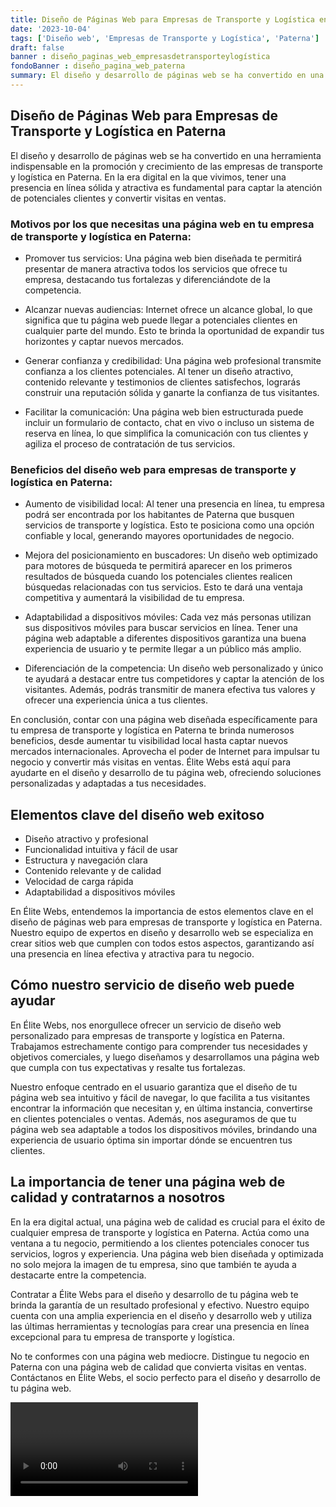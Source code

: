 ```yaml
---
title: Diseño de Páginas Web para Empresas de Transporte y Logística en Paterna
date: '2023-10-04'
tags: ['Diseño web', 'Empresas de Transporte y Logística', 'Paterna']
draft: false
banner : diseño_paginas_web_empresasdetransporteylogística
fondoBanner : diseño_pagina_web_paterna
summary: El diseño y desarrollo de páginas web se ha convertido en una herramienta indispensable en la promoción y crecimiento de las empresas de transporte y logística en Paterna. En la era digital en la que vivimos, tener una presencia en línea sólida y atractiva es fundamental para captar la atención de potenciales clientes y convertir visitas en ventas.
---
```


## Diseño de Páginas Web para Empresas de Transporte y Logística en Paterna

El diseño y desarrollo de páginas web se ha convertido en una herramienta indispensable en la promoción y crecimiento de las empresas de transporte y logística en Paterna. En la era digital en la que vivimos, tener una presencia en línea sólida y atractiva es fundamental para captar la atención de potenciales clientes y convertir visitas en ventas.

### Motivos por los que necesitas una página web en tu empresa de transporte y logística en Paterna:

- Promover tus servicios: Una página web bien diseñada te permitirá presentar de manera atractiva todos los servicios que ofrece tu empresa, destacando tus fortalezas y diferenciándote de la competencia.

- Alcanzar nuevas audiencias: Internet ofrece un alcance global, lo que significa que tu página web puede llegar a potenciales clientes en cualquier parte del mundo. Esto te brinda la oportunidad de expandir tus horizontes y captar nuevos mercados.

- Generar confianza y credibilidad: Una página web profesional transmite confianza a los clientes potenciales. Al tener un diseño atractivo, contenido relevante y testimonios de clientes satisfechos, lograrás construir una reputación sólida y ganarte la confianza de tus visitantes.

- Facilitar la comunicación: Una página web bien estructurada puede incluir un formulario de contacto, chat en vivo o incluso un sistema de reserva en línea, lo que simplifica la comunicación con tus clientes y agiliza el proceso de contratación de tus servicios.

### Beneficios del diseño web para empresas de transporte y logística en Paterna:

- Aumento de visibilidad local: Al tener una presencia en línea, tu empresa podrá ser encontrada por los habitantes de Paterna que busquen servicios de transporte y logística. Esto te posiciona como una opción confiable y local, generando mayores oportunidades de negocio.

- Mejora del posicionamiento en buscadores: Un diseño web optimizado para motores de búsqueda te permitirá aparecer en los primeros resultados de búsqueda cuando los potenciales clientes realicen búsquedas relacionadas con tus servicios. Esto te dará una ventaja competitiva y aumentará la visibilidad de tu empresa.

- Adaptabilidad a dispositivos móviles: Cada vez más personas utilizan sus dispositivos móviles para buscar servicios en línea. Tener una página web adaptable a diferentes dispositivos garantiza una buena experiencia de usuario y te permite llegar a un público más amplio.

- Diferenciación de la competencia: Un diseño web personalizado y único te ayudará a destacar entre tus competidores y captar la atención de los visitantes. Además, podrás transmitir de manera efectiva tus valores y ofrecer una experiencia única a tus clientes.

En conclusión, contar con una página web diseñada específicamente para tu empresa de transporte y logística en Paterna te brinda numerosos beneficios, desde aumentar tu visibilidad local hasta captar nuevos mercados internacionales. Aprovecha el poder de Internet para impulsar tu negocio y convertir más visitas en ventas. Élite Webs está aquí para ayudarte en el diseño y desarrollo de tu página web, ofreciendo soluciones personalizadas y adaptadas a tus necesidades.

<GifSeo />

<Cta />

## Elementos clave del diseño web exitoso

- Diseño atractivo y profesional
- Funcionalidad intuitiva y fácil de usar
- Estructura y navegación clara
- Contenido relevante y de calidad
- Velocidad de carga rápida
- Adaptabilidad a dispositivos móviles

En Élite Webs, entendemos la importancia de estos elementos clave en el diseño de páginas web para empresas de transporte y logística en Paterna. Nuestro equipo de expertos en diseño y desarrollo web se especializa en crear sitios web que cumplen con todos estos aspectos, garantizando así una presencia en línea efectiva y atractiva para tu negocio.

## Cómo nuestro servicio de diseño web puede ayudar

En Élite Webs, nos enorgullece ofrecer un servicio de diseño web personalizado para empresas de transporte y logística en Paterna. Trabajamos estrechamente contigo para comprender tus necesidades y objetivos comerciales, y luego diseñamos y desarrollamos una página web que cumpla con tus expectativas y resalte tus fortalezas.

Nuestro enfoque centrado en el usuario garantiza que el diseño de tu página web sea intuitivo y fácil de navegar, lo que facilita a tus visitantes encontrar la información que necesitan y, en última instancia, convertirse en clientes potenciales o ventas. Además, nos aseguramos de que tu página web sea adaptable a todos los dispositivos móviles, brindando una experiencia de usuario óptima sin importar dónde se encuentren tus clientes.

## La importancia de tener una página web de calidad y contratarnos a nosotros

En la era digital actual, una página web de calidad es crucial para el éxito de cualquier empresa de transporte y logística en Paterna. Actúa como una ventana a tu negocio, permitiendo a los clientes potenciales conocer tus servicios, logros y experiencia. Una página web bien diseñada y optimizada no solo mejora la imagen de tu empresa, sino que también te ayuda a destacarte entre la competencia.

Contratar a Élite Webs para el diseño y desarrollo de tu página web te brinda la garantía de un resultado profesional y efectivo. Nuestro equipo cuenta con una amplia experiencia en el diseño y desarrollo web y utiliza las últimas herramientas y tecnologías para crear una presencia en línea excepcional para tu empresa de transporte y logística.

No te conformes con una página web mediocre. Distingue tu negocio en Paterna con una página web de calidad que convierta visitas en ventas. Contáctanos en Élite Webs, el socio perfecto para el diseño y desarrollo de tu página web.

<Video />

<CtaBot job='Empresas de Transporte y Logística' city='Paterna'/>

<Gmaps query='Paterna+españa+maps' />